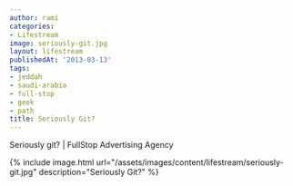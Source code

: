 ```yaml
---
author: rami
categories:
- Lifestream
image: seriously-git.jpg
layout: lifestream
publishedAt: '2013-03-13'
tags:
- jeddah
- saudi-arabia
- full-stop
- geek
- path
title: Seriously Git?
---
```


Seriously git? | FullStop Advertising Agency

{% include image.html url="/assets/images/content/lifestream/seriously-git.jpg" description="Seriously Git?" %}